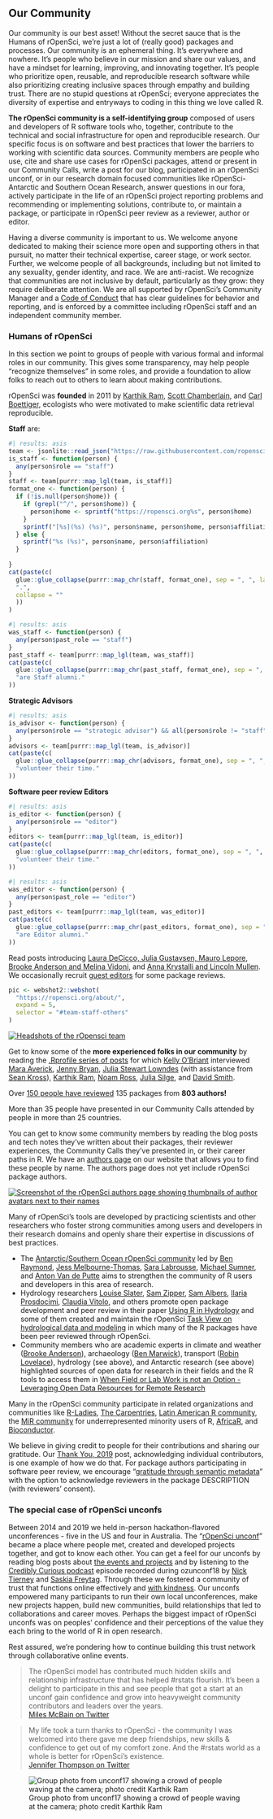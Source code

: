 ## Our Community {#community}


Our community is our best asset! 
Without the secret sauce that is the Humans of rOpenSci, we're just a lot of (really good) packages and processes. 
Our community is an ephemeral thing. 
It's everywhere and nowhere. 
It's people who believe in our mission and share our values, and have a mindset for learning, improving, and innovating together. 
It's people who prioritize open, reusable, and reproducible research software while also prioritizing creating inclusive spaces through empathy and building trust. 
There are no stupid questions at rOpenSci; everyone appreciates the diversity of expertise and entryways to coding in this thing we love called R.

**The rOpenSci community is a self-identifying group** composed of users and developers of R software tools who, together, contribute to the technical and social infrastructure for open and reproducible research. 
Our specific focus is on software and best practices that lower the barriers to working with scientific data sources. 
Community members are people who use, cite and share use cases for rOpenSci packages, 
attend or present in our Community Calls, write a post for our blog, 
participated in an rOpenSci unconf, or in our research domain focused communities like rOpenSci-Antarctic and Southern Ocean Research, 
answer questions in our fora, actively participate in the life of an rOpenSci project reporting problems and recommending or implementing solutions, 
contribute to, or maintain a package, or participate in rOpenSci peer review as a reviewer, 
author or editor.

Having a diverse community is important to us. 
We welcome anyone dedicated to making their science more open and supporting others in that pursuit, 
no matter their technical expertise, career stage, or work sector.
Further, we welcome people of all backgrounds, including but not limited to any sexuality, 
gender identity, and race. We are anti-racist. 
We recognize that communities are not inclusive by default, particularly as they grow: they require deliberate attention. 
We are all supported by rOpenSci's Community Manager and a [Code of Conduct](#conduct) that has clear guidelines for behavior and reporting, and is enforced by a committee including rOpenSci staff and an independent community member.


### Humans of rOpenSci {#humans}

In this section we point to groups of people with various formal and informal roles in our community.
This gives some transparency, may help people "recognize themselves" in some roles, 
and provide a foundation to allow folks to reach out to others to learn about making contributions.

rOpenSci was **founded** in 2011 by [Karthik Ram](https://ropensci.org/author/karthik-ram/), [Scott Chamberlain](https://ropensci.org/author/scott-chamberlain/), 
and [Carl Boettiger](https://ropensci.org/author/carl-boettiger/), 
ecologists who were motivated to make scientific data retrieval reproducible.

**Staff** are:

```r
#| results: asis
team <- jsonlite::read_json("https://raw.githubusercontent.com/ropensci/roweb3/main/data/team/team.json")
is_staff <- function(person) {
  any(person$role == "staff")
}
staff <- team[purrr::map_lgl(team, is_staff)]
format_one <- function(person) {
  if (!is.null(person$home)) {
    if (grepl("^/", person$home)) {
      person$home <- sprintf("https://ropensci.org%s", person$home)
    }
    sprintf("[%s](%s) (%s)", person$name, person$home, person$affiliation)
  } else {
    sprintf("%s (%s)", person$name, person$affiliation)
  }
  
}
cat(paste(c(
  glue::glue_collapse(purrr::map_chr(staff, format_one), sep = ", ", last = " and "),
  ".",
  collapse = ""
  ))
)
```

```r
#| results: asis
was_staff <- function(person) {
  any(person$past_role == "staff")
}
past_staff <- team[purrr::map_lgl(team, was_staff)]
cat(paste(c(
  glue::glue_collapse(purrr::map_chr(past_staff, format_one), sep = ", ", last = " and  ")),
  "are Staff alumni."
))
```

**Strategic Advisors** 

```r
#| results: asis
is_advisor <- function(person) {
  any(person$role == "strategic advisor") && all(person$role != "staff")
}
advisors <- team[purrr::map_lgl(team, is_advisor)]
cat(paste(c(
  glue::glue_collapse(purrr::map_chr(advisors, format_one), sep = ", ", last = " and ")),
  "volunteer their time."
))
```


**Software peer review Editors** 

```r
#| results: asis
is_editor <- function(person) {
  any(person$role == "editor")
}
editors <- team[purrr::map_lgl(team, is_editor)]
cat(paste(c(
  glue::glue_collapse(purrr::map_chr(editors, format_one), sep = ", ", last = " and  ")),
  "volunteer their time."
))
```

```r
#| results: asis
was_editor <- function(person) {
  any(person$past_role == "editor")
}
past_editors <- team[purrr::map_lgl(team, was_editor)]
cat(paste(c(
  glue::glue_collapse(purrr::map_chr(past_editors, format_one), sep = ", ", last = " and ")),
  "are Editor alumni."
))
```

Read posts introducing [Laura DeCicco, Julia Gustavsen, Mauro Lepore](https://ropensci.org/blog/2020/10/27/editors2020/), 
[Brooke Anderson and Melina Vidoni](https://ropensci.org/blog/2019/01/31/more_editors/), 
and [Anna Krystalli and Lincoln Mullen](https://ropensci.org/blog/2018/06/22/new_editors/).
We occasionally recruit [guest editors](https://devguide.ropensci.org/softwarereviewintro.html#editors-and-reviewers) for some package reviews.

```r
pic <- webshot2::webshot(
  "https://ropensci.org/about/", 
  expand = 5,
  selector = "#team-staff-others"
)
```


[![Headshots of the rOpensci team](webshot.png "Headshots of the rOpensci team")](https://ropensci.org/about/#team)

Get to know some of the **more experienced folks in our community** by reading the 
[.Rprofile series of posts](https://ropensci.org/tags/rprofile/) for which 
[Kelly O'Briant](https://ropensci.org/author/kelly-obriant/) interviewed 
[Mara Averick](https://ropensci.org/blog/2017/11/10/rprofile-mara-averick/), 
[Jenny Bryan](https://ropensci.org/blog/2017/12/08/rprofile-jenny-bryan/), 
[Julia Stewart Lowndes](https://ropensci.org/blog/2018/02/09/rprofile-julia-stewart-lowndes/) 
(with assistance from [Sean Kross](https://ropensci.org/author/sean-kross/)), 
[Karthik Ram](https://ropensci.org/blog/2018/01/12/rprofile-karthik-ram/), 
[Noam Ross](https://ropensci.org/blog/2018/04/13/rprofile-noam-ross/), 
[Julia Silge](https://ropensci.org/blog/2018/06/08/rprofile-julia-silge/), and 
[David Smith](https://ropensci.org/blog/2017/10/13/rprofile-david-smith/).

Over [150 people have reviewed](https://devguide.ropensci.org/softwarereviewintro.html#editors-and-reviewers) 135 packages from **803 authors!**

More than 35 people have presented in our Community Calls attended by people in more than 25 countries. 

You can get to know some community members by reading the blog posts and tech notes they've written about their packages, their reviewer experiences, the Community Calls they've presented in, or their career paths in R. We have an [authors page](https://ropensci.org/author/) on our website that allows you to find these people by name. The authors page does not yet include rOpenSci package authors.

[![Screenshot of the rOpenSci authors page showing thumbnails of author avatars next to their names](images/authors_2020-10.png "Some authors on rOpenSci.org")](https://ropensci.org/authors/)

Many of rOpenSci's tools are developed by practicing scientists and other researchers who foster strong communities among users and developers in their research domains and openly share their expertise in discussions of best practices. 

*   The [Antarctic/Southern Ocean rOpenSci community](https://ropensci.org/blog/2018/11/13/antarctic/) led by [Ben Raymond](https://ropensci.org/author/ben-raymond/), 
[Jess Melbourne-Thomas](https://en.wikipedia.org/wiki/Jessica_Melbourne-Thomas), 
[Sara Labrousse](https://web.whoi.edu/jenouvrier/people/sara-labrousse-2017-present/), 
[Michael Sumner](https://ropensci.org/author/michael-sumner/), and 
[Anton Van de Putte](https://ropensci.org/author/anton-van-de-putte/) aims to strengthen the community of R users and developers in this area of research.
*   Hydrology researchers [Louise Slater](https://ropensci.org/author/louise-slater/), 
[Sam Zipper](https://ropensci.org/author/sam-zipper/),
[Sam Albers](https://ropensci.org/author/sam-albers/), 
[Ilaria Prosdocimi](https://ropensci.org/author/ilaria-prosdocimi/), 
[Claudia Vitolo](https://ropensci.org/author/claudia-vitolo/), and others promote open package development and peer review in their paper 
[Using R in Hydrology](https://doi.org/10.5194/hess-23-2939-2019) and some of them created and maintain the rOpenSci 
[Task View on hydrological data and modeling](https://github.com/ropensci/Hydrology/blob/master/README.md) in which many of the R packages have been peer reviewed through rOpenSci. 
*   Community members who are academic experts in climate and weather ([Brooke Anderson](https://ropensci.org/author/brooke-anderson/)), 
archaeology ([Ben Marwick](https://ropensci.org/author/ben-marwick/)),
transport ([Robin Lovelace](https://ropensci.org/author/robin-lovelace/)), 
hydrology (see above), 
and Antarctic research (see above) highlighted sources of open data for research in their fields and the R tools to access them in [When Field or Lab Work is not an Option - Leveraging Open Data Resources for Remote Research](https://ropensci.org/blog/2020/05/19/covid-19-open-data/)

Many in the rOpenSci community participate in related organizations and communities like
[R-Ladies](https://rladies.org/), 
[The Carpentries](https://carpentries.org/), 
[Latin American R community](https://www.r-consortium.org/blog/2020/07/07/latin-american-communities-and-organizations-at-user2020), 
the [MiR community](https://medium.com/@doritolay/introducing-mir-a-community-for-underrepresented-users-of-r-7560def7d861) for underrepresented minority users of R, 
[AfricaR](https://africa-r.org/), 
and [Bioconductor](https://www.bioconductor.org/).

We believe in giving credit to people for their contributions and sharing our gratitude. 
Our [Thank You, 2019](https://ropensci.org/blog/2019/12/23/thankyou/) post, 
acknowledging individual contributors, is one example of how we do that. 
For package authors participating in software peer review, 
we encourage "[gratitude through semantic metadata](https://ropensci.org/blog/2018/03/16/thanking-reviewers-in-metadata/)" with the option to acknowledge reviewers in the package DESCRIPTION (with reviewers' consent).  

<!--
Try [https://allcontributors.org/](https://allcontributors.org/) used by [Stats Peer Review book: Contributors](https://ropenscilabs.github.io/statistical-software-peer-review/index.html#contributors), recommended by Mark Padgham. "Recognize All Contributors. Including those that don't push code". 
-->



### The special case of rOpenSci unconfs {#unconfs}

Between 2014 and 2019 we held in-person hackathon-flavored unconferences - five in the US and four in Australia. 
The "[rOpenSci unconf](https://ropensci.org/blog/2017/06/02/unconf2017/)" became a place where people met, created and developed projects together, and got to know each other. 
You can get a feel for our unconfs by reading blog posts about [the events and projects](https://ropensci.org/tags/unconf/) and by listening to the [Credibly Curious podcast](https://soundcloud.com/crediblycurious/episode-6-oz-unconf) episode recorded during ozunconf18 by [Nick Tierney](https://ropensci.org/author/nicholas-tierney/) and [Saskia Freytag](https://twitter.com/trashystats).
Through these we fostered a community of trust that functions online effectively and [with kindness](https://blogs.scientificamerican.com/observations/open-software-means-kinder-science/). 
Our unconfs empowered many participants to run their own local unconferences, make new projects happen, build new communities, build relationships that led to collaborations and career moves.
Perhaps the biggest impact of rOpenSci unconfs was on peoples' confidence and their perceptions of the value they each bring to the world of R in open research.

Rest assured, we're pondering how to continue building this trust network through collaborative online events.

> The rOpenSci model has contributed much hidden skills and relationship infrastructure that has helped #rstats flourish. 
> It's been a delight to participate in this and see people that got a start at an unconf gain confidence and grow into heavyweight community contributors and leaders over the years.
> <br>
> [Miles McBain on Twitter](https://twitter.com/MilesMcBain/status/1232458838307065858)

> My life took a turn thanks to rOpenSci - the community I was welcomed into there gave me deep friendships, new skills & confidence to get out of my comfort zone. 
> And the #rstats world as a whole is better for rOpenSci's existence.
> <br>
> [Jennifer Thompson on Twitter](https://twitter.com/jent103/status/1232460524031545344)

![Group photo from unconf17 showing a crowd of people waving at the camera; photo credit Karthik Ram](images/unconf17_wide.jpg "Group photo from unconf17; photo credit Karthik Ram")
